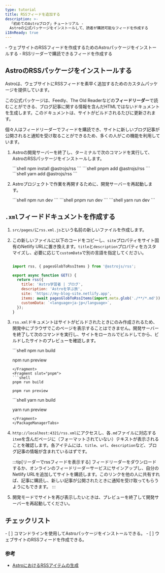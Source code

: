 ```yaml
---
type: tutorial
title: RSSフィードを追加する
description: >-
  「初めてのAstroブログ」チュートリアル -
  Astroの公式パッケージをインストールして、読者が購読可能なフィードを作成する
i18nReady: true
---
```




<PreCheck>
  - ウェブサイトのRSSフィードを作成するためのAstroパッケージをインストールする
  - RSSリーダーで購読できるフィードを作成する
</PreCheck>

## AstroのRSSパッケージをインストールする

Astroは、ウェブサイトにRSSフィードを素早く追加するためのカスタムパッケージを提供しています。

この公式パッケージは、Feedly、The Old Readerなどの**フィードリーダー**で読むことができる、ブログ記事に関する情報を含んだHTMLではないドキュメントを生成します。このドキュメントは、サイトがビルドされるたびに更新されます。

個々人はフィードリーダーでフィードを購読でき、サイトに新しいブログ記事が公開されると通知を受け取ることができるため、多くの人がこの機能を利用しています。

1. Astroの開発サーバーを終了し、ターミナルで次のコマンドを実行して、AstroのRSSパッケージをインストールします。

    <PackageManagerTabs>
      <Fragment slot="npm">
      ```shell
      npm install @astrojs/rss
      ```
      </Fragment>
      <Fragment slot="pnpm">
      ```shell
      pnpm add @astrojs/rss
      ```
      </Fragment>
      <Fragment slot="yarn">
      ```shell
      yarn add @astrojs/rss
      ```
      </Fragment>
    </PackageManagerTabs>

2. Astroプロジェクトで作業を再開するために、開発サーバーを再起動します。

    <PackageManagerTabs>
      <Fragment slot="npm">
      ```shell
      npm run dev
      ```
      </Fragment>
      <Fragment slot="pnpm">
      ```shell
      pnpm run dev
      ```
      </Fragment>
      <Fragment slot="yarn">
      ```shell
      yarn run dev
      ```
      </Fragment>
    </PackageManagerTabs>

## `.xml`フィードドキュメントを作成する

1. `src/pages/`に`rss.xml.js`という名前の新しいファイルを作成します。

2. この新しいファイルに以下のコードをコピーし、`site`プロパティをサイト固有のNetlify URLに置き換えます。`title`と`description`プロパティをカスタマイズし、必要に応じて`customData`で別の言語を指定してください。

    ```js title="src/pages/rss.xml.js"

    import rss, { pagesGlobToRssItems } from '@astrojs/rss';

    export async function GET() {
      return rss({
        title: 'Astro学習者 | ブログ',
        description: 'Astroを学ぶ旅',
        site: 'https://my-blog-site.netlify.app',
        items: await pagesGlobToRssItems(import.meta.glob('./**/*.md')),
        customData: `<language>ja-jp</language>`,
      });
    }
    ```

3. `rss.xml`ドキュメントはサイトがビルドされたときにのみ作成されるため、開発中にブラウザでこのページを表示することはできません。開発サーバーを終了して次のコマンドを実行し、サイトをローカルでビルドしてから、ビルドしたサイトのプレビューを確認します。

    <PackageManagerTabs>
      <Fragment slot="npm">
      ```shell
      npm run build

      npm run preview
      ```
      </Fragment>
      <Fragment slot="pnpm">
      ```shell
      pnpm run build

      pnpm run preview
      ```
      </Fragment>
      <Fragment slot="yarn">
      ```shell
      yarn run build

      yarn run preview
      ```
      </Fragment>
    </PackageManagerTabs>

4. `http://localhost:4321/rss.xml`にアクセスし、各`.md`ファイルに対応する`item`を含んだページに（フォーマットされていない）テキストが表示されることを確認します。各アイテムには、`title`、`url`、`description`など、ブログ記事の情報が含まれているはずです。

    :::tip[リーダーでrssフィードを表示する]
    フィードリーダーをダウンロードするか、オンラインのフィードリーダーサービスにサインアップし、自分のNetlify URLを追加してサイトを購読します。このリンクを他の人に共有すれば、記事に購読し、新しい記事が公開されたときに通知を受け取ってもらうようにもできます。
    :::

5. 開発モードでサイトを再び表示したいときは、プレビューを終了して開発サーバーを再起動してください。



<Box icon="check-list">

## チェックリスト

<Checklist>
- [ ] コマンドラインを使用してAstroパッケージをインストールできる。
- [ ] ウェブサイトのRSSフィードを作成できる。
</Checklist>
</Box>

### 参考

- [AstroにおけるRSSアイテムの生成](/ja/guides/rss/#globインポートの使用)

